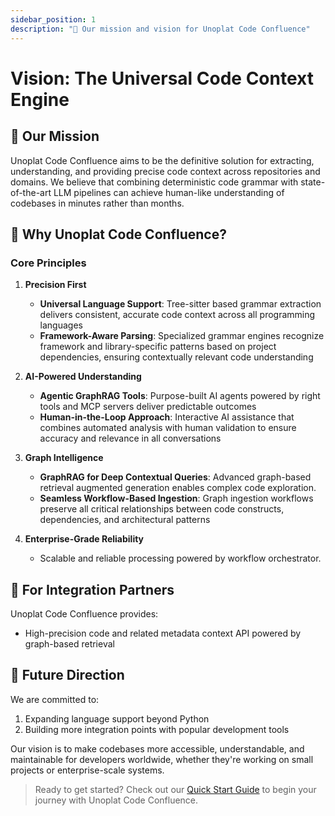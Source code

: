 ```yaml
---
sidebar_position: 1
description: "🎯 Our mission and vision for Unoplat Code Confluence"
---
```


# Vision: The Universal Code Context Engine


<div style={{ 
  marginBottom: "2rem",
  backgroundColor: "var(--ifm-card-background-color)",
  padding: "1rem",
  borderRadius: "8px",
  boxShadow: "var(--ifm-global-shadow-lw)"
}}>
  <VisionSvg 
    title="Code Confluence Vision"
    style={{ 
      width: "100%", 
      maxWidth: "1130px", 
      height: "auto",
      display: "block",
      margin: "0 auto"
    }}
  />
</div>

## 🎯 Our Mission

Unoplat Code Confluence aims to be the definitive solution for extracting, understanding, and providing precise code context across repositories and domains. We believe that combining deterministic code grammar with state-of-the-art LLM pipelines can achieve human-like understanding of codebases in minutes rather than months.

## 🌟 Why Unoplat Code Confluence?

### Core Principles

1. **Precision First**
   - **Universal Language Support**: Tree-sitter based grammar extraction delivers consistent, accurate code context across all programming languages
   - **Framework-Aware Parsing**: Specialized grammar engines recognize framework and library-specific patterns based on project dependencies, ensuring contextually relevant code understanding

2. **AI-Powered Understanding**
   - **Agentic GraphRAG Tools**: Purpose-built AI agents powered by right tools and MCP servers deliver predictable outcomes
   - **Human-in-the-Loop Approach**: Interactive AI assistance that combines automated analysis with human validation to ensure accuracy and relevance in all conversations

3. **Graph Intelligence**
   - **GraphRAG for Deep Contextual Queries**: Advanced graph-based retrieval augmented generation enables complex code exploration.
   - **Seamless Workflow-Based Ingestion**: Graph ingestion workflows preserve all critical relationships between code constructs, dependencies, and architectural patterns

4. **Enterprise-Grade Reliability**
   - Scalable and reliable processing powered by workflow orchestrator.
   

## 🤝 For Integration Partners

Unoplat Code Confluence provides:
- High-precision code and related metadata context API powered by graph-based retrieval

## 🚀 Future Direction

We are committed to:
1. Expanding language support beyond Python
3. Building more integration points with popular development tools

Our vision is to make codebases more accessible, understandable, and maintainable for developers worldwide, whether they're working on small projects or enterprise-scale systems.

> Ready to get started? Check out our [Quick Start Guide](/) to begin your journey with Unoplat Code Confluence.

